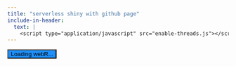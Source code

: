 ```yaml
---
title: "serverless shiny with github page"
include-in-header: 
  text: |
    <script type="application/javascript" src="enable-threads.js"></script>
---
```


```{=html}
<button class="btn btn-success btn-sm" type="button" style="background-color: dodgerblue" id="statusButton">
  <i class="fas fa-spinner fa-spin"></i>
  Loading webR...
</button>
<div id="iframeContainer"></div>
<script defer src="https://use.fontawesome.com/releases/v5.15.4/js/all.js" integrity="sha384-rOA1PnstxnOBLzCLMcre8ybwbTmemjzdNlILg8O7z1lUkLXozs4DHonlDtnE7fpc" crossorigin="anonymous"></script>

<script type="module">

  import { WebR } from 'https://webr.r-wasm.org/latest/webr.mjs';

  const webR = new WebR();
  // TODO
  const shinyScriptURL = 'https://gist.githubusercontent.com/stla/b77c4dcbe3cf3b0daef88baa69f4e097/raw/c68e3df88402058f30eb6a202e2ae35e6159bac7/asynchronousShinyApp_callr.R'
  const shinyScriptName = 'asynchronousShinyApp_callr.R'

  let webSocketHandleCounter = 0;
  let webSocketRefs = {};

  const loadShiny = async () => {
    try {
      document.getElementById('statusButton').innerHTML = `
        <i class="fas fa-spinner fa-spin"></i>
        Setting up websocket proxy and register service worker`;

      class WebSocketProxy {
        url;
        handle;
        bufferedAmount;
        readyState;
        constructor(_url) {
          this.url = _url
          this.handle = webSocketHandleCounter++;
          this.bufferedAmount = 0;
          this.shelter = null;
          webSocketRefs[this.handle] = this;

          webR.evalRVoid(`
                        onWSOpen <- options('webr_httpuv_onWSOpen')[[1]]
                        if (!is.null(onWSOpen)) {
                          onWSOpen(${this.handle},list(handle = ${this.handle}))
                        }`)
                        
          setTimeout(() => { 
            this.readyState = 1;
            this.onopen()}, 
            0);
        }

        async send(msg) {
          webR.evalRVoid(`
          onWSMessage <- options('webr_httpuv_onWSMessage')[[1]]
          if (!is.null(onWSMessage)) {onWSMessage(${this.handle}, FALSE, '${msg}')}
          `)
        }
      }

      await webR.init();
      console.log('webR ready');

      (async () => {
        for (; ;) {
          const output = await webR.read();
          switch (output.type) {
            case 'stdout':
              console.log(output.data)
              break;
            case 'stderr':
              console.log(output.data)
              break;
            case '_webR_httpuv_TcpResponse':
              const registration = await navigator.serviceWorker.getRegistration();
              registration.active.postMessage({
                type: "wasm-http-response",
                uuid: output.uuid,
                response: output.data,
              });
              break;
            case '_webR_httpuv_WSResponse':
              const event = { data: output.data.message };
              webSocketRefs[output.data.handle].onmessage(event);
              console.log(event)
              break;
          }
        }
      })();
      // TODO
      const registration = await navigator.serviceWorker.register('/shinyGP01/httpuv-serviceworker.js', { scope: '/shinyGP01/' }).catch((error) => {
      console.error('Service worker registration error:', error);
      });

      if ('serviceWorker' in navigator) {
        navigator.serviceWorker.getRegistration()
          .then((registration) => {
            if (registration) {
              const scope = registration.scope;
              console.log('Service worker scope:', scope);
            } else {
              console.log('No registered service worker found.');
            }
          })
          .catch((error) => {
            console.error('Error retrieving service worker registration:', error);
          });
      } else {
        console.log('Service workers not supported.');
      }

      await navigator.serviceWorker.ready;
      window.addEventListener('beforeunload', async () => {
        await registration.unregister();
      });
      console.log("service worker registered");

      document.getElementById('statusButton').innerHTML = `
        <i class="fas fa-spinner fa-spin"></i>
        Downloading R script...
      `;
      await webR.evalR("download.file('" + shinyScriptURL + "', '" + shinyScriptName + "')");
      console.log("file downloaded");

      document.getElementById('statusButton').innerHTML = `
        <i class="fas fa-spinner fa-spin"></i>
        Installing packages...
      `;
      await webR.installPackages(["shiny", "jsonlite"])

      document.getElementById('statusButton').innerHTML = `
        <i class="fas fa-spinner fa-spin"></i>
        Loading app...
      `;

      webR.writeConsole(`
          library(shiny)
          runApp('` + shinyScriptName + `')
      `);

      // Setup listener for service worker messages
      navigator.serviceWorker.addEventListener('message', async (event) => {
        if (event.data.type === 'wasm-http-fetch') {
          var url = new URL(event.data.url);
          var pathname = url.pathname.replace(/.*\/__wasm__\/([0-9a-fA-F-]{36})/, "");
          var query = url.search.replace(/^\?/, '');
          webR.evalRVoid(`
                     onRequest <- options("webr_httpuv_onRequest")[[1]]
                     if (!is.null(onRequest)) {
                       onRequest(
                         list(
                           PATH_INFO = "${pathname}",
                           REQUEST_METHOD = "${event.data.method}",
                           UUID = "${event.data.uuid}",
                           QUERY_STRING = "${query}"
                         )
                       )
                     }
                     `);
        }
      });

      // Register with service worker and get our client ID
      const clientId = await new Promise((resolve) => {
        navigator.serviceWorker.addEventListener('message', function listener(event) {
          if (event.data.type === 'registration-successful') {
            navigator.serviceWorker.removeEventListener('message', listener);
            resolve(event.data.clientId);
            console.log("event data:")
            console.log(event.data)
          }
        });
        registration.active.postMessage({ type: "register-client" });
      });
      console.log('I am client: ', clientId);
      console.log("serviceworker proxy is ready");

      // Load the WASM httpuv hosted page in an iframe
      const containerDiv = document.getElementById('iframeContainer');
      let iframe = document.createElement('iframe');
      iframe.id = 'app';
      iframe.src = `./__wasm__/${clientId}/`;
      iframe.frameBorder = '0';
      iframe.style.width = '100%';
      iframe.style.height = '600px'; // Adjust the height as needed
      iframe.style.overflow = 'auto';
      containerDiv.appendChild(iframe);

      // Install the websocket proxy for chatting to httpuv
      iframe.contentWindow.WebSocket = WebSocketProxy;

      document.getElementById('statusButton').innerHTML = `
          <i class="fas fa-check-circle"></i>
          App loaded!
      `;
      document.getElementById('statusButton').style.backgroundColor = 'green';
      console.log("App loaded!");

    } catch (error) {
      console.log("Error:", error);
      document.getElementById('statusButton').innerHTML = `
        <i class="fas fa-times-circle"></i>
        Something went wrong...
      `;
      document.getElementById('statusButton').style.backgroundColor = 'red';
    }
  };

  loadShiny();

</script>
```